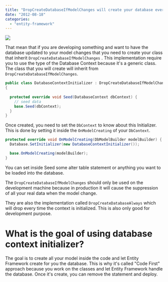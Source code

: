 ```yaml
---
title: "DropCreateDatabaseIfModelChanges will create your database every time you start your application"
date: "2012-08-18"
categories: 
  - "entity-framework"
---
```


![](images/ID-10022565-150x150.jpg)

That mean that if you are developing something and want to have the database updated to your model changes that you need to create your class that inherit `DropCreateDatabaseIfModelChanges` . This implementation require you to use the type of the Database Context because it's a generic class. The class that you will create will inherit from `DropCreateDatabaseIfModelChanges`.


```csharp
public class DatabaseContextInitializer : DropCreateDatabaseIfModelChanges<Database>
{
  
  protected override void Seed(DatabaseContext dbContext) { 
    // seed data 
    base.Seed(dbContext);
  } 
} 
```

Once created, you need to set the `DbContext` to know about this Initializer. This is done by setting it inside the `OnModelCreating` of your `DbContext`. 

```csharp
protected override void OnModelCreating(DbModelBuilder modelBuilder) { 
  Database.SetInitializer(new DatabaseContextInitializer());

  base.OnModelCreating(modelBuilder); 
} 
``` 

You can set inside Seed some alter table statement or anything you want to be loaded into the database.

The `DropCreateDatabaseIfModelChanges` should only be used on the development machine because in production it will cause the suppression of all your real data when the model change.

They are also the implementation called `DropCreateDatabaseAlways` which will drop every time the context is initialized. This is also only good for development purpose.

# What is the goal of using database context initializer?

The goal is to create all your model inside the code and let Entity Framework create for you the database. This is why it's called "Code First" approach because you work on the classes and let Entity Framework handle the database. Once it's create, you can remove the statement and deploy.
